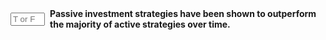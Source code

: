 ::: {.question-block}

<form onsubmit="event.preventDefault(); checkAnswerBox('module5_tf_q93','T')" style="display: flex; align-items: center; gap: 8px;">
<input type="text" id="module5_tf_q93" name="module5_tf_q93" maxlength="1" placeholder="T or F" style="width: 55px;" data-correct-answer="T" /> 
<label for="module5_tf_q93"><strong>Passive investment strategies have been shown to outperform the majority of active strategies over time.</strong></label>
</form>

<div id="feedback-module5_tf_q93" class="feedback" data-status="" style="display:none;">
This is TRUE. Evidence shows most active funds underperform benchmarks after costs.
</div>

:::
